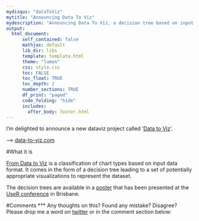 ```yaml
---
mydisqus: "dataToViz"
mytitle: "Announcing Data To Viz"
mydescription: "Announcing Data To Viz, a decision tree based on input data format for data visualization."
output:
  html_document:
      self_contained: false    
      mathjax: default
      lib_dir: libs
      template: template.html
      theme: "lumen"
      css: style.css
      toc: FALSE
      toc_float: TRUE
      toc_depth: 2
      number_sections: TRUE
      df_print: "paged"
      code_folding: "hide"
      includes: 
        after_body: footer.html
---
```




<div class="mycontent">


I’m delighted to announce a new dataviz project called ‘[Data to Viz](https://www.data-to-viz.com)’.

—> [data-to-viz.com](https://www.data-to-viz.com)



#What it is

[From Data to Viz](https://www.data-to-viz.com) is a classification of chart types based on input data format. It comes in the form of a decision tree leading to a set of potentially appropriate visualizations to represent the dataset.
 
The decision trees are available in a [poster](https://www.data-to-viz.com/poster.html) that has been presented at the [UseR conference](https://user2018.r-project.org/) in Brisbane.



#Comments
***
Any thoughts on this? Found any mistake? Disagree? Please drop me a word on [twitter](https://twitter.com/R_Graph_Gallery) or in the comment section below:
<br>

</div>















